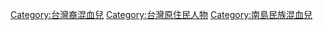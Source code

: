 [[Category:台灣裔混血兒|Category:台灣裔混血兒]]
[[Category:台灣原住民人物|Category:台灣原住民人物]]
[[Category:南島民族混血兒|Category:南島民族混血兒]]